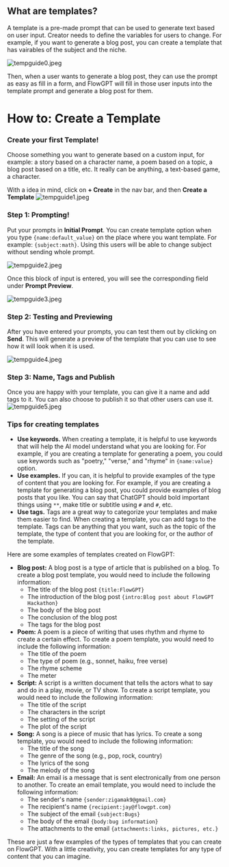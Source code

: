 ## What are templates?

A template is a pre-made prompt that can be used to generate text based on user input. Creator needs to define the variables for users to change. For example, if you want to generate a blog post, you can create a template that has vairables of the subject and the niche. 

![tempguide0.jpeg](public/createPrompt/tempguide0.jpg)

Then, when a user wants to generate a blog post, they can use the prompt as easy as fill in a form, and FlowGPT will fill in those user inputs into the template prompt and generate a blog post for them.



# How to: Create a Template


### Create your first Template!
Choose something you want to generate based on a custom input, for example: a story based on a character name, a poem based on a topic, a blog post based on a title, etc. It really can be anything, a text-based game, a character.

With a idea in mind, click on **+ Create** in the nav bar, and then **Create a Template**
![tempguide1.jpeg](public/createPrompt/tempguide1.jpeg)

### Step 1: Prompting!
Put your prompts in **Initial Prompt**. You can create template option when you type `{name:default_value}` on the place where you want template. For example: `{subject:math}`. Using this users will be able to change subject without sending whole prompt.

![tempguide2.jpeg](public/createPrompt/tempguide2.jpeg)

Once this block of input is entered, you will see the corresponding field under **Prompt Preview**. 

![tempguide3.jpeg](public/createPrompt/tempguide3.jpeg)

### Step 2: Testing and Previewing
After you have entered your prompts, you can test them out by clicking on **Send**. This will generate a preview of the template that you can use to see how it will look when it is used.

![tempguide4.jpeg](public/createPrompt/tempguide4.jpeg)

### Step 3: Name, Tags and Publish
Once you are happy with your template, you can give it a name and add tags to it. You can also choose to publish it so that other users can use it.
![tempguide5.jpeg](public/createPrompt/tempguide5.jpeg)




### Tips for creating templates


- **Use keywords.** When creating a template, it is helpful to use keywords that will help the AI model understand what you are looking for. For example, if you are creating a template for generating a poem, you could use keywords such as "poetry," "verse," and "rhyme" in `{name:value}` option.
- **Use examples.** If you can, it is helpful to provide examples of the type of content that you are looking for. For example, if you are creating a template for generating a blog post, you could provide examples of blog posts that you like. You can say that ChatGPT should bold important things using `**`, make title or subtitle using `#` and `#`, etc.
- **Use tags.** Tags are a great way to categorize your templates and make them easier to find. When creating a template, you can add tags to the template. Tags can be anything that you want, such as the topic of the template, the type of content that you are looking for, or the author of the template.

Here are some examples of templates created on FlowGPT:

- **Blog post:** A blog post is a type of article that is published on a blog. To create a blog post template, you would need to include the following information:
  - The title of the blog post `{title:FlowGPT}`
  - The introduction of the blog post `{intro:Blog post about FlowGPT Hackathon}`
  - The body of the blog post
  - The conclusion of the blog post
  - The tags for the blog post
- **Poem:** A poem is a piece of writing that uses rhythm and rhyme to create a certain effect. To create a poem template, you would need to include the following information:
  - The title of the poem
  - The type of poem (e.g., sonnet, haiku, free verse)
  - The rhyme scheme
  - The meter
- **Script:** A script is a written document that tells the actors what to say and do in a play, movie, or TV show. To create a script template, you would need to include the following information:
  - The title of the script
  - The characters in the script
  - The setting of the script
  - The plot of the script
- **Song:** A song is a piece of music that has lyrics. To create a song template, you would need to include the following information:
  - The title of the song
  - The genre of the song (e.g., pop, rock, country)
  - The lyrics of the song
  - The melody of the song
- **Email:** An email is a message that is sent electronically from one person to another. To create an email template, you would need to include the following information:
  - The sender's name `{sender:zigamak9@gmail.com}`
  - The recipient's name `{recipient:jay@flowgpt.com}`
  - The subject of the email `{subject:Bugs}`
  - The body of the email `{body:bug information}`
  - The attachments to the email `{attachments:links, pictures, etc.}`

These are just a few examples of the types of templates that you can create on FlowGPT. With a little creativity, you can create templates for any type of content that you can imagine.
